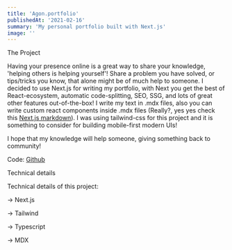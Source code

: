 ```yaml
---
title: 'Agon.portfolio'
publishedAt: '2021-02-16'
summary: 'My personal portfolio built with Next.js'
image: ''
---
```


<heading2> The Project</heading2>

Having your presence online is a great way to share your knowledge, 'helping others is helping yourself'!
Share a problem you have solved, or tips/tricks you know, that alone might be of much help to someone.
I decided to use Next.js for writing my portfolio, with Next you get the best of React-ecosystem, automatic code-splitting, SEO, SSG, and lots of great other features out-of-the-box!
I write my text in .mdx files, also you can write custom react components inside .mdx files (Really?, yes yes check this <a href="https://nextjs.org/blog/markdown">Next.js markdown</a>).
I was using tailwind-css for this project and it is something to consider for building mobile-first modern UIs!

I hope that my knowledge will help someone, giving something back to
community!

Code: <a href="https://github.com/AgonIdrizi/agon.dev">Github</a>

<heading2> Technical details</heading2>

Technical details of this project:

-> Next.js

-> Tailwind

-> Typescript

-> MDX
